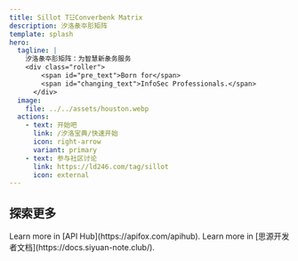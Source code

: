 ```yaml
---
title: Sillot T☳Converbenk Matrix
description: 汐洛彖夲肜矩阵
template: splash
hero:
  tagline: |
    汐洛彖夲肜矩阵：为智慧新彖务服务
    <div class="roller">
        <span id="pre_text">Born for</span>
        <span id="changing_text">InfoSec Professionals.</span>
      </div>
  image:
    file: ../../assets/houston.webp
  actions:
    - text: 开始吧
      link: /汐洛宝典/快速开始
      icon: right-arrow
      variant: primary
    - text: 参与社区讨论
      link: https://ld246.com/tag/sillot
      icon: external
---
```



<StatusComponent />

## 探索更多

<CardGrid >
	<Card title="API Hub" icon="rocket">
		Learn more in [API Hub](https://apifox.com/apihub).
	</Card>
	<Card title="思源开发者文档" icon="open-book">
		Learn more in [思源开发者文档](https://docs.siyuan-note.club/).
	</Card>
</CardGrid>

<SpeedInsights/>
<ScriptWorkaround />
